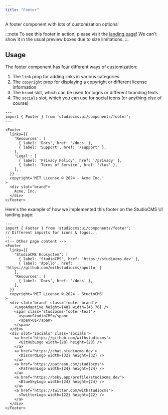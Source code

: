 ```yaml
---
title: "Footer"
---
```



A footer component with lots of customization options!

:::note
To see this footer in action, please visit the [landing page](/)! We can't show it in the usual preview
boxes due to size limitations.
:::

## Usage

The footer component has four different ways of customization:

1. The `link` prop for adding links in various categories
2. The `copyright` prop for displaying a copyright or different license information
3. The `brand` slot, which can be used for logos or different branding texts
4. The `socials` slot, which you can use for social icons (or anything else of course)

```astro showLinenumbers title="FooterExample.astro"
---
import { Footer } from 'studiocms:ui/components/footer';
---

<Footer
  links={{
    'Resources': [
      { label: 'Docs', href: '/docs' },
      { label: 'Support', href: '/support' },
    ],
    'Legal': [
      { label: 'Privacy Policy', href: '/privacy' },
      { label: 'Terms of Service', href: '/tos' },
    ],
  }}
  copyright='MIT License © 2024 - Acme Inc.'
>
  <div slot="brand">
    Acme, Inc.
  </div>
</Footer>
```

Here's the example of how we implemented this footer on the StudioCMS UI landing page:

```astro showLinenumbers title="FooterExample.astro"
---
import { Footer } from 'studiocms:ui/components/footer';
// Different imports for icons & logos...
---
<!-- Other page content -->
<Footer
  links={{
    'StudioCMS Ecosystem': [
      { label: 'StudioCMS', href: 'https://studiocms.dev' },
      { label: 'Apollo', href: 'https://github.com/withstudiocms/apollo' }
    ],
    'Resources': [
      { label: 'Docs', href: '/docs' },
    ],
  }}
  copyright='MIT License © 2024 - StudioCMS'
>
  <div slot='brand' class='footer-brand'>
    <LogoAdaptive height={48} width={45.76} />
    <span class='studiocms-footer-text'>
      <span>StudioCMS</span>
      <span>UI</span>
    </span>
  </div>
  <div slot='socials' class='socials'>
    <a href='https://github.com/withstudiocms'>
      <GitHubLogo width={28} height={28} />
    </a>
    <a href='https://chat.studiocms.dev'>
      <DiscordLogo width={32} height={32} />
    </a>
    <a href='https://patreon.com/studiocms'>
      <PatreonLogo width={24} height={24} />
    </a>
    <a href='https://bsky.app/profile/studiocms.dev'>
      <BlueSkyLogo width={24} height={24} />
    </a>
    <a href='https://twitter.com/withstudiocms'>
      <TwitterLogo width={22} height={22} />
    </a>
  </div>
</Footer>
```
